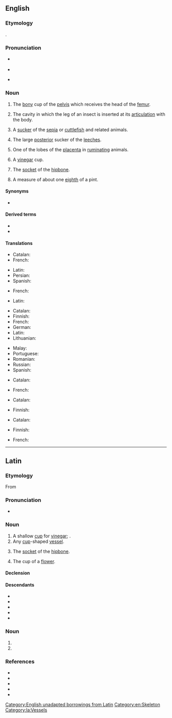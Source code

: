 ==English==
{{wp}}

===Etymology===
{{lbor|en|la|acētābulum|t=a little [[saucer]] for [[vinegar]]}}.

===Pronunciation===
* {{a|RP}} {{IPA|en|/ˌæs.ɪˈtæb.jʊl.əm/}}
* {{audio|en|LL-Q1860 (eng)-Vealhurl-acetabulum.wav|Audio (UK)}}
* {{a|GA}} {{IPA|en|/ˌæs.əˈtæb.jəl.əm/}}

===Noun===
{{en-noun|acetabula|s}}

# {{lb|en|anatomy}} The [[bony]] cup of the [[pelvis]] which receives the head of the [[femur]].
# {{lb|en|zoology}} The cavity in which the leg of an insect is inserted at its [[articulation]] with the body.
# {{lb|en|zoology}} A [[sucker]] of the [[sepia]] or [[cuttlefish]] and related animals.
# {{lb|en|zoology}} The large [[posterior]] sucker of the [[leeches]].
# {{lb|en|zoology}} One of the lobes of the [[placenta]] in [[ruminating]] animals.
# {{lb|en|historical|Ancient Rome}} A [[vinegar]] cup.
# {{lb|en|historical|Ancient Rome}} The [[socket]] of the [[hipbone]].
# {{lb|en|historical|Ancient Rome}} A measure of about one [[eighth]] of a pint.

====Synonyms====
* {{sense|bony cup of the pelvis}} {{l|en|cotyloid cavity}}

====Derived terms====
* {{l|en|acetabular}}
* {{l|en|acetabulate}}

====Translations====
{{trans-top|Roman Antiquities: Vinegar cup}}
* Catalan: {{t+|ca|acetàbul|m}}
* French: {{t+|fr|acétabule|f}}
{{trans-mid}}
* Latin: {{t|la|acētābulum|n}}
* Persian: {{t+|fa|قاروره|tr=qārūre}}
* Spanish: {{t+|es|acetábulo|m}}
{{trans-bottom}}

{{trans-top|Roman Antiquities: Socket of the hipbone}}
* French: {{t+|fr|acétabulum |m}}
{{trans-mid}}
* Latin: {{t|la|acētābulum|n}}
{{trans-bottom}}

{{trans-top|Roman Antiquities: about one eighth of a pint}}
{{trans-mid}}
{{trans-bottom}}

{{trans-top|Anatomy: bony cup that receives the head of the femur}}
* Catalan: {{t+|ca|acetàbul|m}}
* Finnish: {{t+|fi|lonkkamalja}}
* French: {{t+|fr|acétabule|f}}
* German: {{t|de|Hüftgelenkspfanne|f}}
* Latin: {{t|la|acētābulum|n}}
* Lithuanian: {{t|lt|gūžduobė|f}}
{{trans-mid}}
* Malay: {{t|ms|asetabulum}}
* Portuguese: {{t|pt|acetábulo|m}}
* Romanian: {{t|ro|acetabul|n}}
* Russian: {{t+|ru|вертлу́жная впа́дина|f}}
* Spanish: {{t+|es|acetábulo}}
{{trans-bottom}}

{{trans-top|Anatomy: Cavity in which the leg of an insect is inserted}}
* Catalan: {{t+|ca|acetàbul|m}}
{{trans-mid}}
* French: {{t+|fr|acétabule|f}}
{{trans-bottom}}

{{trans-top|Anatomy: Sucker of the sepia or cuttlefish}}
* Catalan: {{t+|ca|acetàbul|m}}
{{trans-mid}}
* Finnish: {{t+|fi|imukuppi}}
{{trans-bottom}}

{{trans-top|Anatomy: The large posterior sucker of the leeches}}
* Catalan: {{t+|ca|acetàbul|m}}
{{trans-mid}}
* Finnish: {{t+|fi|imukuppi}}
{{trans-bottom}}

{{trans-top|Anatomy: One of the lobes of the placenta in the ruminating animals}}
{{trans-mid}}
{{trans-bottom}}

{{checktrans-top}}
* French: {{qualifier|2a}} {{t+check|fr|acétabule|f}}
{{trans-mid}}
{{trans-bottom}}

[[Category:English unadapted borrowings from Latin]]
[[Category:en:Skeleton]]

----

==Latin==

===Etymology===
From {{suffix|la|acētum|bulum|gloss1=vinegar|gloss2=a vessel for|alt1=acēt(um)}}

===Pronunciation===
* {{la-IPA|acētābulum|eccl=1}}

===Noun===
{{la-noun|acētābulum<2>}}

# A shallow [[cup]] for [[vinegar]]; {{l|en|acetabulum}}.
# Any [[cup]]-shaped [[vessel]].
# {{lb|la|anatomy}} The [[socket]] of the [[hipbone]].
# {{lb|la|botany}} The cup of a [[flower]].

====Declension====
{{la-ndecl|acētābulum<2>}}

====Descendants====
* {{desc|en|acetabulum|bor=1}}
* {{desc|fr|acétabule}}
* {{desc|it|acetabolo}}
* {{desc|pt|acetábulo}}
* {{desc|ro|acetabul}}

===Noun===
{{la-noun-form|acētābulum}}

# {{inflection of|la|#Noun|acētābulum||acc|s}}
# {{inflection of|la|#Noun|acētābulum||voc|s}}

===References===
* {{R:L&S}}
* {{R:du Cange}}
* {{R:Gaffiot}}
* {{R:Peck}}
* {{R:Smith's Antiquities}}

[[Category:la:Vessels]]